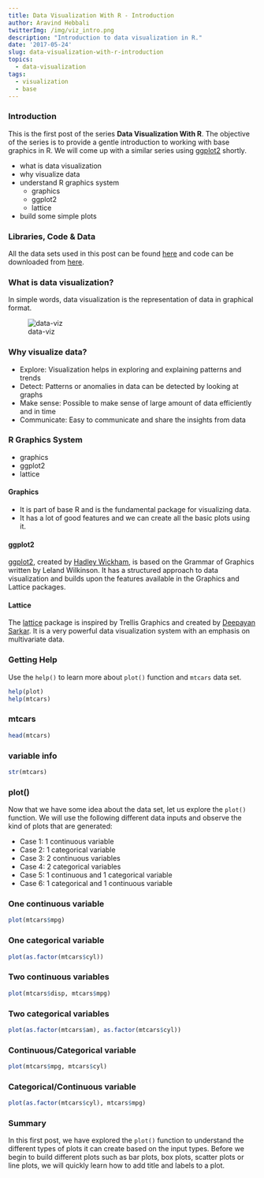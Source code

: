 ```yaml
---
title: Data Visualization With R - Introduction
author: Aravind Hebbali
twitterImg: /img/viz_intro.png
description: "Introduction to data visualization in R."
date: '2017-05-24'
slug: data-visualization-with-r-introduction
topics:
  - data-visualization
tags:
  - visualization
  - base
---
```


### Introduction

This is the first post of the series **Data Visualization With R**. The objective of the series is to provide a gentle introduction to working with base graphics in R. We will come up with a similar series using [ggplot2](https://ggplot2.tidyverse.org/index.html) shortly. 

- what is data visualization
- why visualize data
- understand R graphics system
    - graphics
    - ggplot2
    - lattice
- build some simple plots

### Libraries, Code & Data

All the data sets used in this post can be found [here](https://github.com/rsquaredacademy/datasets) and code can be downloaded from [here](https://gist.github.com/rsquaredacademy/3690e9217c72644a9e9bada0df709426).

### What is data visualization?

In simple words, data visualization is the representation of data in graphical format. 

![data-viz](data-viz.png)

### Why visualize data?

- Explore: Visualization helps in exploring and explaining patterns and trends
- Detect: Patterns or anomalies in data can be detected by looking at graphs
- Make sense: Possible to make sense of large amount of data efficiently and in time
- Communicate: Easy to communicate and share the insights from data

### R Graphics System

- graphics 
- ggplot2
- lattice

#### Graphics

- It is part of base R and is the fundamental package for visualizing data.
- It has a lot of good features and we can create all the basic plots using it.

#### ggplot2

[ggplot2](https://ggplot2.tidyverse.org/index.html), created by [Hadley Wickham](https://hadley.nz/), is based on the Grammar of Graphics written by Leland Wilkinson. It has a structured approach to data visualization and builds upon the features available in the Graphics and Lattice packages.

#### Lattice

The [lattice](https://CRAN.R-project.org/package=lattice) package is inspired by Trellis Graphics and created by [Deepayan Sarkar](https://www.isid.ac.in/~deepayan/). It is a very powerful data visualization system with an emphasis on multivariate data.


### Getting Help

Use the `help()` to learn more about `plot()` function and `mtcars` data set.

```r
help(plot)
help(mtcars)
```

### mtcars 

```r
head(mtcars)
```

### variable info

```r
str(mtcars)
```

### plot()

Now that we have some idea about the data set, let us explore the `plot()` function. We will use the following different data inputs and observe the kind of plots that are generated:

- Case 1: 1 continuous variable
- Case 2: 1 categorical variable
- Case 3: 2 continuous variables
- Case 4: 2 categorical variables
- Case 5: 1 continuous and 1 categorical variable
- Case 6: 1 categorical and 1 continuous variable

### One continuous variable

```r
plot(mtcars$mpg)
```

### One categorical variable

```r
plot(as.factor(mtcars$cyl))
```

### Two continuous variables

```r
plot(mtcars$disp, mtcars$mpg)
```

### Two categorical variables

```r
plot(as.factor(mtcars$am), as.factor(mtcars$cyl))
```

### Continuous/Categorical variable

```r
plot(mtcars$mpg, mtcars$cyl)
```

### Categorical/Continuous variable

```r
plot(as.factor(mtcars$cyl), mtcars$mpg)
```

### Summary

In this first post, we have explored the `plot()` function to understand the different types of plots it can create based on the input types. Before we begin to build different plots such as bar plots, box plots, scatter plots or line plots, we will quickly learn how to add title and labels to a plot. 

